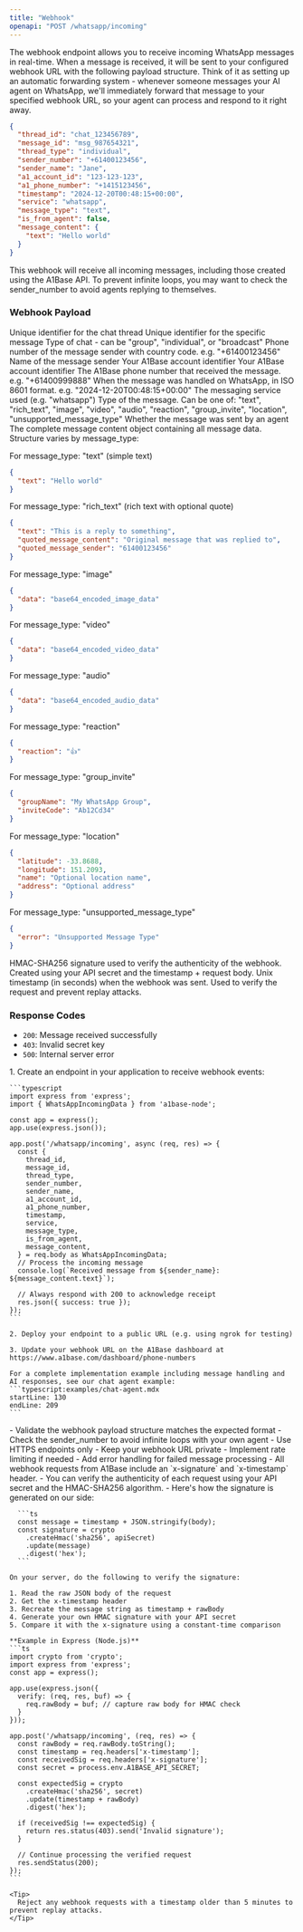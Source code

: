 ```yaml
---
title: "Webhook"
openapi: "POST /whatsapp/incoming"
---
```


The webhook endpoint allows you to receive incoming WhatsApp messages in real-time. When a message is received, it will be sent to your configured webhook URL with the following payload structure.
Think of it as setting up an automatic forwarding system - whenever someone messages your AI agent on WhatsApp, we'll immediately forward that message to your specified webhook URL, so your agent can process and respond to it right away.

```json
{
  "thread_id": "chat_123456789",
  "message_id": "msg_987654321",
  "thread_type": "individual",
  "sender_number": "+61400123456",
  "sender_name": "Jane",
  "a1_account_id": "123-123-123",
  "a1_phone_number": "+1415123456",
  "timestamp": "2024-12-20T00:48:15+00:00",
  "service": "whatsapp",
  "message_type": "text",
  "is_from_agent": false,
  "message_content": {
    "text": "Hello world"
  }
}
```

<Tip>
  This webhook will receive all incoming messages, including those created using the A1Base API. To prevent infinite loops, you may want to check the sender_number to avoid agents replying to themselves.
</Tip>

### Webhook Payload

<ParamField body="thread_id" type="string">
  Unique identifier for the chat thread
</ParamField>

<ParamField body="message_id" type="string">
  Unique identifier for the specific message
</ParamField>

<ParamField body="thread_type" type="string">
  Type of chat - can be "group", "individual", or "broadcast"
</ParamField>

<ParamField body="sender_number" type="string">
  Phone number of the message sender with country code. e.g. "+61400123456"
</ParamField>

<ParamField body="sender_name" type="string">
  Name of the message sender
</ParamField>

<ParamField body="a1_account_number" type="string" deprecated={true}>
  Your A1Base account identifier
</ParamField>

<ParamField body="a1_account_id" type="string">
  Your A1Base account identifier
</ParamField>

<ParamField body="a1_phone_number" type="string">
  The A1Base phone number that received the message. e.g. "+61400999888"
</ParamField>

<ParamField body="timestamp" type="string">
  When the message was handled on WhatsApp, in ISO 8601 format. e.g. "2024-12-20T00:48:15+00:00"
</ParamField>

<ParamField body="service" type="string">
  The messaging service used (e.g. "whatsapp")
</ParamField>

<ParamField body="message_type" type="string">
  Type of the message. Can be one of: "text", "rich_text", "image", "video", "audio", "reaction", "group_invite", "location", "unsupported_message_type"
</ParamField>

<ParamField body="is_from_agent" type="boolean">
  Whether the message was sent by an agent
</ParamField>

<ParamField body="message_content" type="object">
  The complete message content object containing all message data. Structure varies by message_type:

  For message_type: "text" (simple text)
  ```json
  {
    "text": "Hello world"
  }
  ```

  For message_type: "rich_text" (rich text with optional quote)
  ```json
  {
    "text": "This is a reply to something",
    "quoted_message_content": "Original message that was replied to",
    "quoted_message_sender": "61400123456"
  }
  ```

  For message_type: "image"
  ```json
  {
    "data": "base64_encoded_image_data"
  }
  ```

  For message_type: "video"
  ```json
  {
    "data": "base64_encoded_video_data"
  }
  ```

  For message_type: "audio"
  ```json
  {
    "data": "base64_encoded_audio_data"
  }
  ```

  For message_type: "reaction"
  ```json
  {
    "reaction": "👍"
  }
  ```

  For message_type: "group_invite"
  ```json
  {
    "groupName": "My WhatsApp Group",
    "inviteCode": "Ab12Cd34"
  }
  ```

  For message_type: "location"
  ```json
  {
    "latitude": -33.8688,
    "longitude": 151.2093,
    "name": "Optional location name",
    "address": "Optional address"
  }
  ```

  For message_type: "unsupported_message_type"
  ```json
  {
    "error": "Unsupported Message Type"
  }
  ```
</ParamField>

<ParamField header="x-signature" type="string">
  HMAC-SHA256 signature used to verify the authenticity of the webhook. Created using your API secret and the timestamp + request body.
</ParamField>

<ParamField header="x-timestamp" type="string">
  Unix timestamp (in seconds) when the webhook was sent. Used to verify the request and prevent replay attacks.
</ParamField>

### Response Codes

* `200`: Message received successfully
* `403`: Invalid secret key
* `500`: Internal server error

<AccordionGroup>
  <Accordion icon="webhook" title="Setting up your webhook">
    1. Create an endpoint in your application to receive webhook events:

    ```typescript
    import express from 'express';
    import { WhatsAppIncomingData } from 'a1base-node';
    
    const app = express();
    app.use(express.json());
    
    app.post('/whatsapp/incoming', async (req, res) => {
      const {
        thread_id,
        message_id,
        thread_type,
        sender_number,
        sender_name,
        a1_account_id,
        a1_phone_number,
        timestamp,
        service,
        message_type,
        is_from_agent,
        message_content,
      } = req.body as WhatsAppIncomingData;
      // Process the incoming message
      console.log(`Received message from ${sender_name}: ${message_content.text}`);
      
      // Always respond with 200 to acknowledge receipt
      res.json({ success: true });
    });
    ```

    2. Deploy your endpoint to a public URL (e.g. using ngrok for testing)
    
    3. Update your webhook URL on the A1Base dashboard at https://www.a1base.com/dashboard/phone-numbers

    For a complete implementation example including message handling and AI responses, see our chat agent example:
    ```typescript:examples/chat-agent.mdx
    startLine: 130
    endLine: 209
    ```
  </Accordion>

  <Accordion icon="shield-check" title="Security best practices">
    - Validate the webhook payload structure matches the expected format
    - Check the sender_number to avoid infinite loops with your own agent
    - Use HTTPS endpoints only
    - Keep your webhook URL private
    - Implement rate limiting if needed
    - Add error handling for failed message processing
    - All webhook requests from A1Base include an `x-signature` and `x-timestamp` header.
    - You can verify the authenticity of each request using your API secret and the HMAC-SHA256 algorithm.
    - Here's how the signature is generated on our side:

      ```ts
      const message = timestamp + JSON.stringify(body);
      const signature = crypto
        .createHmac('sha256', apiSecret)
        .update(message)
        .digest('hex');
      ```

    On your server, do the following to verify the signature:

    1. Read the raw JSON body of the request
    2. Get the x-timestamp header
    3. Recreate the message string as timestamp + rawBody
    4. Generate your own HMAC signature with your API secret
    5. Compare it with the x-signature using a constant-time comparison

    **Example in Express (Node.js)**
    ```ts
    import crypto from 'crypto';
    import express from 'express';
    const app = express();

    app.use(express.json({
      verify: (req, res, buf) => {
        req.rawBody = buf; // capture raw body for HMAC check
      }
    }));

    app.post('/whatsapp/incoming', (req, res) => {
      const rawBody = req.rawBody.toString();
      const timestamp = req.headers['x-timestamp'];
      const receivedSig = req.headers['x-signature'];
      const secret = process.env.A1BASE_API_SECRET;

      const expectedSig = crypto
        .createHmac('sha256', secret)
        .update(timestamp + rawBody)
        .digest('hex');

      if (receivedSig !== expectedSig) {
        return res.status(403).send('Invalid signature');
      }

      // Continue processing the verified request
      res.sendStatus(200);
    });
    ```

    <Tip>
      Reject any webhook requests with a timestamp older than 5 minutes to prevent replay attacks.
    </Tip>
  </Accordion>
</AccordionGroup>